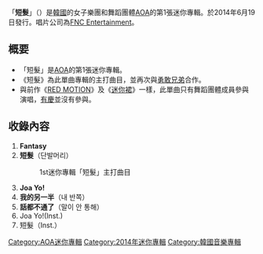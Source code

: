 {{expand|time=2014-07-15T08:52:15+00:00}}
{{unreferenced|time=2014-06-23T16:36:08+00:00}}
{{Infobox Album
| Name = 短髮
| Original_name = 
| Type = 迷你專輯
| Longtype =
| Artist = [[AOA_(韓國)|AOA]] 
| Cover = 
| Released = {{KOR}}2014年6月19日
| Recorded = 
| Genre = [[韓國流行音樂|K-pop]]
| Length = 
| Label = [[FNC_Entertainment|FNC Entertainment]]
| Producer = 
| Certification  = 
| Chart position = 
| Reviews = 
| Last album = -
| This album = '''短髮'''<br />（2014年）
| Next album = [[貓步輕悄_(AOA迷你專輯)|貓步輕悄]]<br />（2014年）
}}

「'''短髮'''」（{{lang|ko|단발머리}}）是[[韓國|韓國]]的女子樂團和舞蹈團體[[AOA_(韓國)|AOA]]的第1張迷你專輯。於2014年6月19日發行。唱片公司為[[FNC_Entertainment|FNC Entertainment]]。

== 概要 ==
* 「短髮」是[[AOA_(韓國)|AOA]]的第1張迷你專輯。
* 《短髮》為此單曲專輯的主打曲目，並再次與[[勇敢兄弟|勇敢兄弟]]合作。
* 與前作《[[RED_MOTION|RED MOTION]]》及《[[迷你裙_(AOA單曲)|迷你裙]]》一樣，此單曲只有舞蹈團體成員參與演唱，[[徐有慶|有慶]]並沒有參與。

==收錄內容==
# '''Fantasy'''
# '''短髮'''（단발머리）
#:1st迷你專輯「短髮」主打曲目
# '''Joa Yo!'''
# '''我的另一半'''（내 반쪽）
# '''話都不通了'''（말이 안 통해）
# Joa Yo!(Inst.)
# 短髮（Inst.）


{{AOA}}

{{DEFAULTSORT:Danbal Meori}}
[[Category:AOA迷你專輯|Category:AOA迷你專輯]]
[[Category:2014年迷你專輯|Category:2014年迷你專輯]]
[[Category:韓國音樂專輯|Category:韓國音樂專輯]]